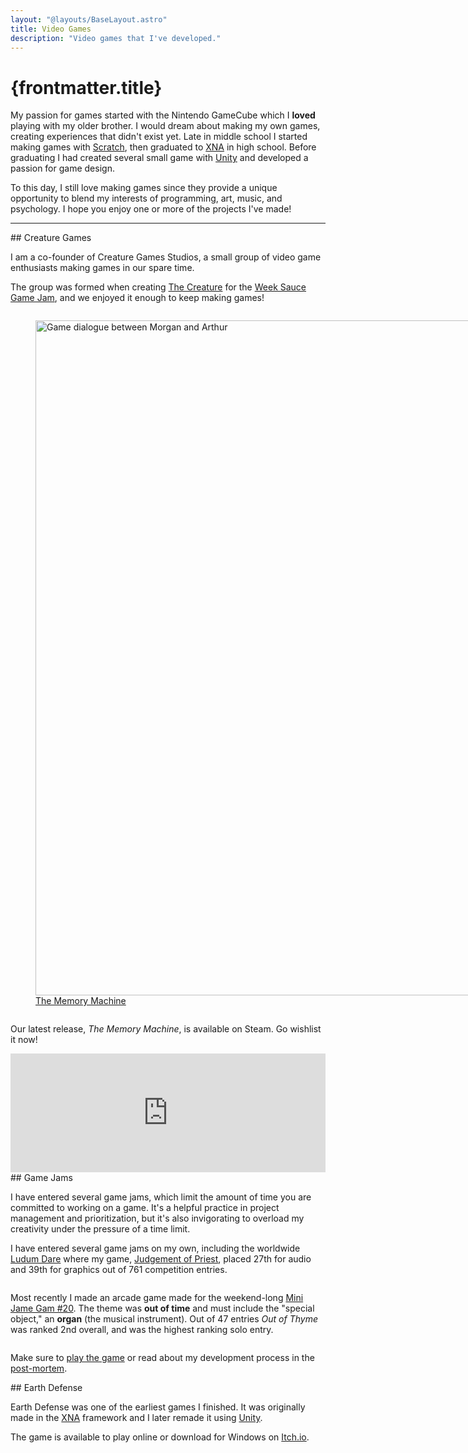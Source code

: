```yaml
---
layout: "@layouts/BaseLayout.astro"
title: Video Games
description: "Video games that I've developed."
---
```



# {frontmatter.title}

My passion for games started with the Nintendo GameCube which I **loved** playing with my older brother. I would dream about making my own games, creating experiences that didn't exist yet. Late in middle school I started making games with [Scratch](https://scratch.mit.edu/), then graduated to [XNA](https://en.wikipedia.org/wiki/Microsoft_XNA) in high school. Before graduating I had created several small game with [Unity](https://unity.com/) and developed a passion for game design.

To this day, I still love making games since they provide a unique opportunity to blend my interests of programming, art, music, and psychology. I hope you enjoy one or more of the projects I've made!

---


<ProjectHeader>
	## Creature Games
	<Fragment slot="link">
		<a href="https://www.creaturegamesstudio.com/" target="_blank" title="View website">
			<IconExternalLink />
		</a>
	</Fragment>
</ProjectHeader>

I am a co-founder of Creature Games Studios, a small group of video game enthusiasts making games in our spare time.

The group was formed when creating [The Creature](https://www.creaturegamesstudio.com/games/the-creature/) for the [Week Sauce Game Jam](https://itch.io/jam/weeksauce-3), and we enjoyed it enough to keep making games!

<div style="display:flex;gap:var(--spacing)">
	<figure style={{ flexBasis: `${(1920 / 1080) * 100}%` }}>
		<Image src="https://www.creaturegamesstudio.com/the-memory-machine/morgan.jpg" alt="Game dialogue between Morgan and Arthur" width="1920" height="1080" />
		<figcaption>
			<a href="https://www.creaturegamesstudio.com/games/the-memory-machine/" target="_blank">The Memory Machine</a>
		</figcaption>
	</figure>
	<figure style={{ flexBasis: `${(theCreature.width / theCreature.height) * 100}%` }}>
		<Image src={theCreature} alt="Platforming challenge from The Creature" />
		<figcaption>
			<a href="https://www.creaturegamesstudio.com/" target="_blank">Creature Games Studio</a>
		</figcaption>
	</figure>
</div>

Our latest release, _The Memory Machine_, is available on Steam. Go wishlist it now!

<iframe src="https://store.steampowered.com/widget/3242910/" frameborder="0" width="646" height="190" style="width: 100%"></iframe>

<ProjectHeader>
	## Game Jams
</ProjectHeader>


I have entered several game jams, which limit the amount of time you are committed to working on a game. It's a helpful practice in project management and prioritization, but it's also invigorating to overload my creativity under the pressure of a time limit.

I have entered several game jams on my own, including the worldwide [Ludum Dare](https://ldjam.com/) where my game, [Judgement of Priest](https://supergobo.itch.io/judgement-of-a-priest?secret=y8iE62XuowSe3dRCjaB3YANzE8), placed 27th for audio and 39th for graphics out of 761 competition entries.

<div style="display:flex;gap:var(--spacing)">
  <FlexBasedImage src={priestImage} alt="Screenshot from Judgement of Priest" />
  <FlexBasedImage src={BBBImage} alt="Screenshot from Bok Bok Beats" />
</div>

Most recently I made an arcade game made for the weekend-long [Mini Jame Gam #20](https://itch.io/jam/mini-jame-gam-20). The theme was **out of time** and must include the "special object," an **organ** (the musical instrument). Out of 47 entries _Out of Thyme_ was ranked 2nd overall, and was the highest ranking solo entry.

<div style="display:flex;gap:var(--spacing)">
	<FlexBasedImage src={finalIdeaImage} alt="The sketch that inspired the gameplay" class="invert-when-light" />
	<FlexBasedImage src={gameplayImage} alt="Screenshot of the final game" />
</div>

Make sure to [play the game](https://supergobo.itch.io/out-of-thyme) or read about my development process in the [post-mortem](/games/out-of-thyme).

<ProjectHeader>
	## Earth Defense
	<Fragment slot="link">
		<a href="https://supergobo.itch.io/earth-defense/" target="_blank" title="Play on Itch.io">
			<IconExternalLink />
		</a>
	</Fragment>
</ProjectHeader>


Earth Defense was one of the earliest games I finished. It was originally made in the [XNA](https://en.wikipedia.org/wiki/Microsoft_XNA) framework and I later remade it using [Unity](https://unity.com/).

The game is available to play online or download for Windows on [Itch.io](https://supergobo.itch.io/earth-defense).

<div style="display:flex;gap:var(--spacing)">
  <FlexBasedImage src={screenshot2} alt="Screenshot of level selection in Earth Defense" />
  <FlexBasedImage src={screenshot1} alt="Screenshot of gameplay in Earth Defense" />
</div>